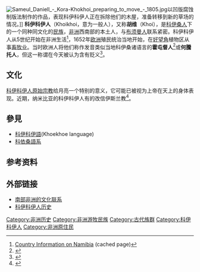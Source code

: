 [[Image:Sameul_Daniell_-_Kora-Khokhoi_preparing_to_move_-_1805.jpg|thumb]]以凹版腐蚀制版法制作的作品，表现科伊科伊人正在拆除他们的木屋，准备转移到新的草场的情况。]]
'''科伊科伊人'''（Khoikhoi，意为一般人），又称'''胡维'''（Khoi），是[[科伊桑人|科伊桑人]]下的一个同种同文化的[[民族|民族]]，[[非洲|非洲]]西南部的本土人，与[[布须曼人|布须曼人]]联系紧密。科伊科伊人从5世纪开始在非洲生活<ref>[https://web.archive.org/web/20060205111801/http://archive.soschildrensvillages.org.uk/sponsor-child/country_information_on_namibia.html Country Information on Namibia] (cached page)</ref>，1652年[[欧洲|欧洲]]殖民统治当地开始，在[[好望角|好望角]]植物区从事[[畜牧业|畜牧业]]。当时欧洲人将他们称作发音类似当地科伊桑诸语言的'''霍屯督人'''<ref>{{cite web|title=Report of the South African Association for the Advancement of Science|url=http://www.archive.org/stream/southafricanjour14sout#page/188/mode/2up|accessdate=5 July 2010|author=Rev. Prof Johannes Du Plessis, B.A., B.D.|authorlink=|pages=189–193|year=1917}}</ref>或'''何騰托人'''，但这一称谓在今天被认为含有贬义<ref>{{Cite web |url=http://web.mit.edu/racescience/in_media/baartman/baartman_m%26g_june95.htm |title=存档副本 |access-date=2022-03-24 |archive-date=2020-12-16 |archive-url=https://web.archive.org/web/20201216000347/http://web.mit.edu/racescience/in_media/baartman/baartman_m%26g_june95.htm |dead-url=no }}</ref>。

==文化==
[[科伊科伊人原始宗教|科伊科伊人原始宗教]]给月亮一个特别的意义，它可能已被视为上帝在天上的身体表现。近期，纳米比亚的科伊科伊人有的改信伊斯兰教<ref>{{cite news |first=Rodrick |last=Mukumbira |title=Islam in Namibia…Making an Impact |url=http://www.islamonline.net/English/News/2006-06/01/02.shtml |work=[[IslamOnline.net|IslamOnline.net]] |date=June 1, 2006 |accessdate=2011-07-09 |archive-date=2010-05-01 |archive-url=https://web.archive.org/web/20100501231054/http://www.islamonline.net/English/News/2006-06/01/02.shtml |dead-url=no }}</ref>。

==參見==
*[[科伊科伊語|科伊科伊語]](Khoekhoe language)
*[[科依桑語系|科依桑語系]]

== 参考资料 ==
{{Reflist}}

== 外部链接 ==
{{Commonscat|Khoikhoi|科伊科伊人}}
*[http://chnm.gmu.edu/wwh/lessons/lesson7/lesson7.php?s=0 南部非洲的文化联系] {{Wayback|url=http://chnm.gmu.edu/wwh/lessons/lesson7/lesson7.php?s=0 |date=20060705004341 }} 
*[https://web.archive.org/web/20050404033826/http://www.scienceinafrica.co.za/2002/august/khoi.htm 科伊科伊人历史]


{{Authority control}}
[[Category:非洲历史|Category:非洲历史]]
[[Category:非洲游牧民族|Category:非洲游牧民族]]
[[Category:古代族群|Category:古代族群]]
[[Category:科伊科伊人|Category:科伊科伊人]]
[[Category:非洲原住民|Category:非洲原住民]]